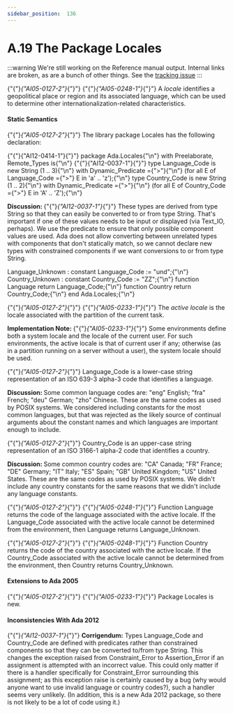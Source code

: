 ---
sidebar_position:  136
---

# A.19  The Package Locales

:::warning
We're still working on the Reference manual output.  Internal links are broken,
as are a bunch of other things.
See the [tracking issue](https://github.com/ada-lang-io/ada-lang-io/issues/20)
:::


<p>{"{"}<em>{"AI05-0127-2"}</em>{"}"} {"{"}<em>{"AI05-0248-1"}</em>{"}"} A <em>locale</em> identifies a geopolitical place or region and its associated language, which can be used to determine other internationalization-related characteristics. </p>

#### Static Semantics

<p>{"{"}<em>{"AI05-0127-2"}</em>{"}"} The library package Locales has the following declaration: </p>
<CodeBlock>
{"{"}{"AI12-0414-1"}{"}"} package Ada.Locales{"\n"}   with Preelaborate, Remote_Types is{"\n"}
</CodeBlock>

<CodeBlock>
{"{"}{"AI12-0037-1"}{"}"}    type Language_Code is new String (1 .. 3){"\n"}      with Dynamic_Predicate ={">"}{"\n"}         (for all E of Language_Code ={">"} E in 'a' .. 'z');{"\n"}   type Country_Code is new String (1 .. 2){"\n"}      with Dynamic_Predicate ={">"}{"\n"}         (for all E of Country_Code  ={">"} E in 'A' .. 'Z');{"\n"}
</CodeBlock>

<p><strong>Discussion: </strong>{"{"}<em>{"AI12-0037-1"}</em>{"}"} These types are derived from type String so that they can easily be converted to or from type String. That's important if one of these values needs to be input or displayed (via Text_IO, perhaps). We use the predicate to ensure that only possible component values are used. Ada does not allow converting between unrelated types with components that don't statically match, so we cannot declare new types with constrained components if we want conversions to or from type String. </p>
<CodeBlock>
   Language_Unknown : constant Language_Code := "und";{"\n"}   Country_Unknown : constant Country_Code := "ZZ";{"\n"}
</CodeBlock>

<CodeBlock>
   function Language return Language_Code;{"\n"}   function Country return Country_Code;{"\n"}
</CodeBlock>

<CodeBlock>
end Ada.Locales;{"\n"}
</CodeBlock>

<p>{"{"}<em>{"AI05-0127-2"}</em>{"}"} {"{"}<em>{"AI05-0233-1"}</em>{"}"} The <em>active locale</em> is the locale associated with the partition of the current task.</p>
<p><strong>Implementation Note: </strong>{"{"}<em>{"AI05-0233-1"}</em>{"}"} Some environments define both a system locale and the locale of the current user. For such environments, the active locale is that of current user if any; otherwise (as in a partition running on a server without a user), the system locale should be used. </p>
<p>{"{"}<em>{"AI05-0127-2"}</em>{"}"} Language_Code is a lower-case string representation of an ISO 639-3 alpha-3 code that identifies a language.</p>
<p><strong>Discussion: </strong>Some common language codes are: "eng"  English; "fra"  French; "deu"  German; "zho"  Chinese. These are the same codes as used by POSIX systems. We considered including constants for the most common languages, but that was rejected as the likely source of continual arguments about the constant names and which languages are important enough to include. </p>
<p>{"{"}<em>{"AI05-0127-2"}</em>{"}"} Country_Code is an upper-case string representation of an ISO 3166-1 alpha-2 code that identifies a country.</p>
<p><strong>Discussion: </strong>Some common country codes are: "CA"  Canada; "FR"  France; "DE"  Germany; "IT"  Italy; "ES"  Spain; "GB"  United Kingdom; "US"  United States. These are the same codes as used by POSIX systems. We didn't include any country constants for the same reasons that we didn't include any language constants. </p>
<p>{"{"}<em>{"AI05-0127-2"}</em>{"}"} {"{"}<em>{"AI05-0248-1"}</em>{"}"} Function Language returns the code of the language associated with the active locale. If the Language_Code associated with the active locale cannot be determined from the environment, then Language returns Language_Unknown.</p>
<p>{"{"}<em>{"AI05-0127-2"}</em>{"}"} {"{"}<em>{"AI05-0248-1"}</em>{"}"} Function Country returns the code of the country associated with the active locale. If the Country_Code associated with the active locale cannot be determined from the environment, then Country returns Country_Unknown.</p>

#### Extensions to Ada 2005

<p>{"{"}<em>{"AI05-0127-2"}</em>{"}"} {"{"}<em>{"AI05-0233-1"}</em>{"}"} Package Locales is new. </p>

#### Inconsistencies With Ada 2012

<p>{"{"}<em>{"AI12-0037-1"}</em>{"}"} <strong>Corrigendum:</strong> Types Language_Code and Country_Code are defined with predicates rather than constrained components so that they can be converted to/from type String. This changes the exception raised from Constraint_Error to Assertion_Error if an assignment is attempted with an incorrect value. This could only matter if there is a handler specifically for Constraint_Error surrounding this assignment; as this exception raise is certainly caused by a bug (why would anyone want to use invalid language or country codes?), such a handler seems very unlikely. (In addition, this is a new Ada 2012 package, so there is not likely to be a lot of code using it.) </p>
